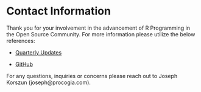 # Contact Information {.unnumbered}

Thank you for your involvement in the advancement of R Programming in the Open Source Community. For more information please utilize the below references:

-   [Quarterly Updates](https://www.r-consortium.org/newsletters)

-   [GitHub](https://github.com/RConsortium/R-Certification-WG)

For any questions, inquiries or concerns please reach out to Joseph Korszun (joseph\@procogia.com).
